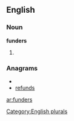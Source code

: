 
==English==

===Noun===
'''funders'''

# {{plural of|[[funder]]}}

===Anagrams===
* {{alphagram|defnrsu}}
* [[refunds#English|refunds]]

[[Category:English plurals]]

[[ar:funders]]